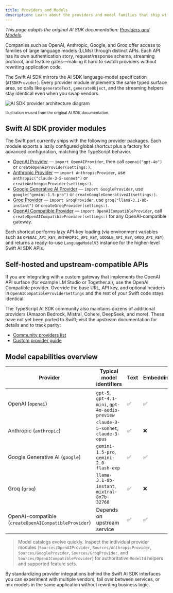 ```yaml
---
title: Providers and Models
description: Learn about the providers and model families that ship with the Swift AI SDK.
---
```


_This page adapts the original AI SDK documentation: [Providers and Models](https://ai-sdk.dev/docs/foundations/providers-and-models)._ 

Companies such as OpenAI, Anthropic, Google, and Groq offer access to families of large language models (LLMs) through distinct APIs. Each API has its own authentication story, request/response schema, streaming protocol, and feature gates—making it hard to switch providers without rewriting application code.

The Swift AI SDK mirrors the AI SDK language-model specification (`AISDKProvider`). Every provider module implements the same typed surface area, so calls like `generateText`, `generateObject`, and the streaming helpers stay identical even when you swap vendors.

<picture>
  <source
    srcset="https://ai-sdk.dev/images/ai-sdk-diagram-dark.png"
    media="(prefers-color-scheme: dark)"
  />
  <img
    src="https://ai-sdk.dev/images/ai-sdk-diagram.png"
    alt="AI SDK provider architecture diagram"
  />
</picture>

<small>Illustration reused from the original AI SDK documentation.</small>

## Swift AI SDK provider modules

The Swift port currently ships with the following provider packages. Each module exports a lazily configured global shortcut plus a factory for advanced configuration, matching the TypeScript behavior.

- [OpenAI Provider](/providers/ai-sdk-providers/openai) — `import OpenAIProvider`, then call `openai("gpt-4o")` or `createOpenAIProvider(settings:)`.
- [Anthropic Provider](/providers/ai-sdk-providers/anthropic) — `import AnthropicProvider`, use `anthropic("claude-3-5-sonnet")` or `createAnthropicProvider(settings:)`.
- [Google Generative AI Provider](/providers/ai-sdk-providers/google-generative-ai) — `import GoogleProvider`, use `google("gemini-1.5-pro")` or `createGoogleGenerativeAI(settings:)`.
- [Groq Provider](/providers/ai-sdk-providers/groq) — `import GroqProvider`, use `groq("llama-3.1-8b-instant")` or `createGroqProvider(settings:)`.
- [OpenAI Compatible Provider](/providers/openai-compatible-providers) — `import OpenAICompatibleProvider`, call `createOpenAICompatibleProvider(settings:)` for any OpenAI-compatible gateway.

Each shortcut performs lazy API-key loading (via environment variables such as `OPENAI_API_KEY`, `ANTHROPIC_API_KEY`, `GOOGLE_API_KEY`, `GROQ_API_KEY`) and returns a ready-to-use `LanguageModelV3` instance for the higher-level Swift AI SDK APIs.

## Self-hosted and upstream-compatible APIs

If you are integrating with a custom gateway that implements the OpenAI API surface (for example LM Studio or Together.ai), use the OpenAI Compatible provider. Override the base URL, API key, and optional headers in `OpenAICompatibleProviderSettings` and the rest of your Swift code stays identical.

The TypeScript AI SDK community also maintains dozens of additional providers (Amazon Bedrock, Mistral, Cohere, DeepSeek, and more). These have not yet been ported to Swift; visit the upstream documentation for details and to track parity:

- [Community providers list](https://ai-sdk.dev/providers/community-providers)
- [Custom provider guide](https://ai-sdk.dev/providers/community-providers/custom-providers)

## Model capabilities overview

| Provider | Typical model identifiers | Text | Embeddings | Images | Audio |
| --- | --- | --- | --- | --- | --- |
| OpenAI (`openai`) | `gpt-5`, `gpt-4.1-mini`, `gpt-4o-audio-preview` | ✅ | ✅ | ✅ | ✅ |
| Anthropic (`anthropic`) | `claude-3-5-sonnet`, `claude-3-opus` | ✅ | ❌ | ❌ | ❌ |
| Google Generative AI (`google`) | `gemini-1.5-pro`, `gemini-2.0-flash-exp` | ✅ | ✅ | ✅ | ❌ |
| Groq (`groq`) | `llama-3.1-8b-instant`, `mixtral-8x7b-32768` | ✅ | ❌ | ❌ | ✅ (transcription) |
| OpenAI-compatible (`createOpenAICompatibleProvider`) | Depends on upstream service | ✅ | ✅ | ✅ | ✅ |

> Model catalogs evolve quickly. Inspect the individual provider modules (`Sources/OpenAIProvider`, `Sources/AnthropicProvider`, `Sources/GoogleProvider`, `Sources/GroqProvider`, and `Sources/OpenAICompatibleProvider`) for authoritative `ModelId` helpers and supported feature sets.

By standardizing provider integrations behind the Swift AI SDK interfaces you can experiment with multiple vendors, fail over between services, or mix models in the same application without rewriting business logic.
